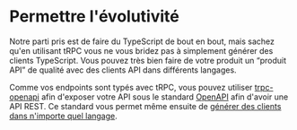 # Permettre l'évolutivité

Notre parti pris est de faire du TypeScript de bout en bout, mais sachez qu'en utilisant tRPC vous ne vous bridez pas à simplement générer des clients TypeScript. Vous pouvez très bien faire de votre produit un “produit API” de qualité avec des clients API dans différents langages.

Comme vos endpoints sont typés avec tRPC, vous pouvez utiliser [trpc-openapi](https://github.com/jlalmes/trpc-openapi) afin d'exposer votre API sous le standard [OpenAPI](https://www.openapis.org/) afin d'avoir une API REST. Ce standard vous permet même ensuite de [générer des clients dans n'importe quel langage](https://github.com/OpenAPITools/openapi-generator).
